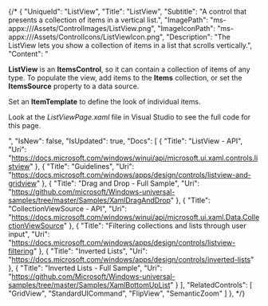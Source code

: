 {/* {
    "UniqueId": "ListView",
    "Title": "ListView",
    "Subtitle": "A control that presents a collection of items in a vertical list.",
    "ImagePath": "ms-appx:///Assets/ControlImages/ListView.png",
    "ImageIconPath": "ms-appx:///Assets/ControlIcons/ListViewIcon.png",
    "Description": "The ListView lets you show a collection of items in a list that scrolls vertically.",
    "Content": "<p><b>ListView</b> is an <b>ItemsControl</b>, so it can contain a collection of items of any type. To populate the view, add items to the <b>Items</b> collection, or set the <b>ItemsSource</b> property to a data source.</p><p>Set an <b>ItemTemplate</b> to define the look of individual items.</p><p>Look at the <i>ListViewPage.xaml</i> file in Visual Studio to see the full code for this page.</p>",
    "IsNew": false,
    "IsUpdated": true,
    "Docs": [
    {
        "Title": "ListView - API",
        "Uri": "https://docs.microsoft.com/windows/winui/api/microsoft.ui.xaml.controls.listview"
    },
    {
        "Title": "Guidelines",
        "Uri": "https://docs.microsoft.com/windows/apps/design/controls/listview-and-gridview"
    },
    {
        "Title": "Drag and Drop - Full Sample",
        "Uri": "https://github.com/microsoft/Windows-universal-samples/tree/master/Samples/XamlDragAndDrop"
    },
    {
        "Title": "CollectionViewSource - API",
        "Uri": "https://docs.microsoft.com/windows/winui/api/microsoft.ui.xaml.Data.CollectionViewSource"
    },
    {
        "Title": "Filtering collections and lists through user input",
        "Uri": "https://docs.microsoft.com/windows/apps/design/controls/listview-filtering"
    },
    {
        "Title": "Inverted Lists",
        "Uri": "https://docs.microsoft.com/windows/apps/design/controls/inverted-lists"
    },
    {
        "Title": "Inverted Lists - Full Sample",
        "Uri": "https://github.com/Microsoft/Windows-universal-samples/tree/master/Samples/XamlBottomUpList"
    }
    ],
    "RelatedControls": [
    "GridView",
    "StandardUICommand",
    "FlipView",
    "SemanticZoom"
    ]
}, */}